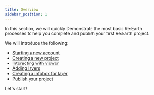 ```yaml
---
title: Overview
sidebar_position: 1
---
```


In this section, we will quickly Demonstrate the most basic Re:Earth processes to help you complete and publish your first Re:Earth project.

We will introduce the following:

- [Starting a new account](/user-manual/getting-started/making-your-first-project/start-a-new-account)
- [Creating a new project](/user-manual/getting-started/making-your-first-project/creating-a-new-project)
- [Interacting with viewer](/user-manual/getting-started/making-your-first-project/interacting-with-viewer)
- [Adding layers](/user-manual/getting-started/making-your-first-project/adding-layers)
- [Creating a infobox for layer](/user-manual/getting-started/making-your-first-project/creating-a-infobox-for-layer)
- [Publish your project](/user-manual/getting-started/making-your-first-project/publishing-project)

Let's start!
